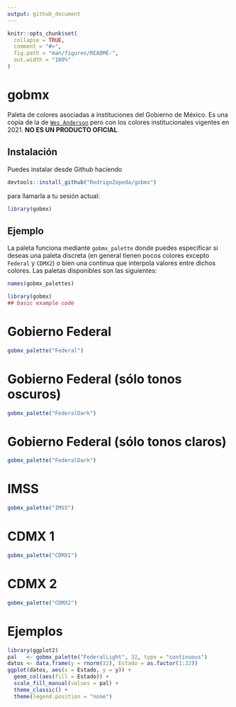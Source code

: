 ```yaml
---
output: github_document
---
```


<!-- README.md is generated from README.Rmd. Please edit that file -->

```r
knitr::opts_chunk$set(
  collapse = TRUE,
  comment = "#>",
  fig.path = "man/figures/README-",
  out.width = "100%"
)
```


# gobmx

<!-- badges: start -->
<!-- badges: end -->

Paleta de colores asociadas a instituciones del Gobierno de México. Es una copia
de la de [`Wes Anderson`](https://github.com/karthik/wesanderson) pero con los colores institucionales vigentes en 2021.
**NO ES UN PRODUCTO OFICIAL**. 

## Instalación

Puedes instalar desde Github haciendo

```r
devtools::install_github("RodrigoZepeda/gobmx")
```

para llamarla a tu sesión actual:

```r
library(gobmx)
```


## Ejemplo

La paleta funciona mediante `gobmx_palette` donde puedes especificar si deseas
una paleta discreta (en general tienen pocos colores excepto `Federal` y `CDMX2`) o bien una continua que interpola valores entre dichos colores. Las paletas disponibles
son las siguientes:

```r
names(gobmx_palettes)
```

```r
library(gobmx)
## basic example code
```

# Gobierno Federal

```r
gobmx_palette("Federal")
```

# Gobierno Federal (sólo tonos oscuros)

```r
gobmx_palette("FederalDark")
```

# Gobierno Federal (sólo tonos claros)

```r
gobmx_palette("FederalDark")
```

# IMSS

```r
gobmx_palette("IMSS")
```

# CDMX 1

```r
gobmx_palette("CDMX1")
```

# CDMX 2

```r
gobmx_palette("CDMX2")
```

# Ejemplos

```r
library(ggplot2)
pal   <- gobmx_palette("FederalLight", 32, type = "continuous")
datos <- data.frame(y = rnorm(32), Estado = as.factor(1:32))
ggplot(datos, aes(x = Estado, y = y)) +
  geom_col(aes(fill = Estado)) +
  scale_fill_manual(values = pal) +
  theme_classic() +
  theme(legend.position = "none")
```
